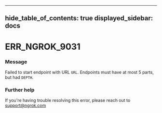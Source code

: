

---
hide_table_of_contents: true
displayed_sidebar: docs
---


# ERR_NGROK_9031

### Message
Failed to start endpoint with URL `URL`. Endpoints must have at most 5 parts, but had `DEPTH`.

<ErrorDetails error="err_ngrok_9031" />



### Further help
If you're having trouble resolving this error, please reach out to [support@ngrok.com](mailto:support@ngrok.com?subject=Help%20with%20ERR_NGROK_9031)

